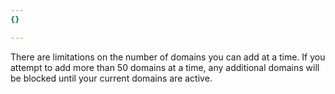 ```yaml
---
{}

---
```


There are limitations on the number of domains you can add at a time. If you attempt to add more than 50 domains at a time, any additional domains will be blocked until your current domains are active.
